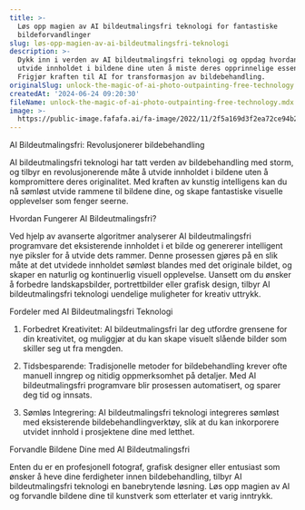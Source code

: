 ```yaml
---
title: >-
  Løs opp magien av AI bildeutmalingsfri teknologi for fantastiske
  bildeforvandlinger
slug: løs-opp-magien-av-ai-bildeutmalingsfri-teknologi
description: >-
  Dykk inn i verden av AI bildeutmalingsfri teknologi og oppdag hvordan den kan
  utvide innholdet i bildene dine uten å miste deres opprinnelige essens.
  Frigjør kraften til AI for transformasjon av bildebehandling.
originalSlug: unlock-the-magic-of-ai-photo-outpainting-free-technology
createdAt: '2024-06-24 09:20:30'
fileName: unlock-the-magic-of-ai-photo-outpainting-free-technology.mdx
image: >-
  https://public-image.fafafa.ai/fa-image/2022/11/2f5a169d3f2ea72ce94b2839d63978df.jpg
---
```




AI Bildeutmalingsfri: Revolusjonerer bildebehandling

AI bildeutmalingsfri teknologi har tatt verden av bildebehandling med storm, og tilbyr en revolusjonerende måte å utvide innholdet i bildene uten å kompromittere deres originalitet. Med kraften av kunstig intelligens kan du nå sømløst utvide rammene til bildene dine, og skape fantastiske visuelle opplevelser som fenger seerne.

Hvordan Fungerer AI Bildeutmalingsfri?

Ved hjelp av avanserte algoritmer analyserer AI bildeutmalingsfri programvare det eksisterende innholdet i et bilde og genererer intelligent nye piksler for å utvide dets rammer. Denne prosessen gjøres på en slik måte at det utvidede innholdet sømløst blandes med det originale bildet, og skaper en naturlig og kontinuerlig visuell opplevelse. Uansett om du ønsker å forbedre landskapsbilder, portrettbilder eller grafisk design, tilbyr AI bildeutmalingsfri teknologi uendelige muligheter for kreativ uttrykk.

Fordeler med AI Bildeutmalingsfri Teknologi

1. Forbedret Kreativitet: AI bildeutmalingsfri lar deg utfordre grensene for din kreativitet, og muliggjør at du kan skape visuelt slående bilder som skiller seg ut fra mengden.

2. Tidsbesparende: Tradisjonelle metoder for bildebehandling krever ofte manuell inngrep og nitidig oppmerksomhet på detaljer. Med AI bildeutmalingsfri programvare blir prosessen automatisert, og sparer deg tid og innsats.

3. Sømløs Integrering: AI bildeutmalingsfri teknologi integreres sømløst med eksisterende bildebehandlingverktøy, slik at du kan inkorporere utvidet innhold i prosjektene dine med letthet.

Forvandle Bildene Dine med AI Bildeutmalingsfri

Enten du er en profesjonell fotograf, grafisk designer eller entusiast som ønsker å heve dine ferdigheter innen bildebehandling, tilbyr AI bildeutmalingsfri teknologi en banebrytende løsning. Løs opp magien av AI og forvandle bildene dine til kunstverk som etterlater et varig inntrykk.